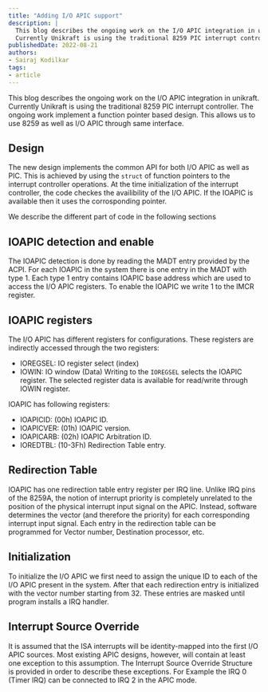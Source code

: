 ```yaml
---
title: "Adding I/O APIC support"
description: |
  This blog describes the ongoing work on the I/O APIC integration in unikraft.
  Currently Unikraft is using the traditional 8259 PIC interrupt controller.
publishedDate: 2022-08-21
authors:
- Sairaj Kodilkar
tags:
- article
---
```


This blog describes the ongoing work on the I/O APIC integration in unikraft.
Currently Unikraft is using the traditional 8259 PIC interrupt controller.
The ongoing work implement a function pointer based design.
This allows us to use 8259 as well as I/O APIC through same interface.

## Design

The new design implements the common API for both I/O APIC as well as PIC.
This is achieved by using the `struct` of function pointers to the interrupt controller operations.
At the time initialization of the interrupt controller, the code checkes the availibility of the I/O APIC.
If the IOAPIC is available then it uses the corrosponding pointer.

We describe the different part of code in the following sections

## IOAPIC detection and enable

The IOAPIC detection is done by reading the MADT entry provided by the ACPI.
For each IOAPIC in the system there is one entry in the MADT with type 1.
Each type 1 entry contains IOAPIC base address which are used to access the I/O APIC registers.
To enable the IOAPIC we write 1 to the IMCR register.

## IOAPIC registers

The I/O APIC has different registers for configurations.
These registers are indirectly accessed through the two registers:
* IOREGSEL: IO register select (index)
* IOWIN: IO window (Data)
Writing to the `IOREGSEL` selects the IOAPIC register.
The selected register data is available for read/write through IOWIN register.

IOAPIC has following registers:
* IOAPICID: (00h) IOAPIC ID.
* IOAPICVER: (01h) IOAPIC version.
* IOAPICARB: (02h) IOAPIC Arbitration ID.
* IOREDTBL: (10-3Fh) Redirection Table entry.

## Redirection Table

IOAPIC has one redirection table entry register per IRQ line.
Unlike IRQ pins of the 8259A, the notion of interrupt priority is completely unrelated to the position of the physical interrupt input signal on the APIC.
Instead, software determines the vector (and therefore the priority) for each corresponding interrupt input signal.
Each entry in the redirection table can be programmed for Vector number, Destination processor, etc.

## Initialization

To initialize the I/O APIC we first need to assign the unique ID to each of the I/O APIC present in the system.
After that each redirection entry is initialized with the vector number starting from 32.
These entries are masked until program installs a IRQ handler.

## Interrupt Source Override
It is assumed that the ISA interrupts will be identity-mapped into the first I/O APIC sources.
Most existing APIC designs, however, will contain at least one exception to this assumption.
The Interrupt Source Override Structure is provided in order to describe these exceptions.
For Example the IRQ 0 (Timer IRQ) can be connected to IRQ 2 in the APIC mode.





